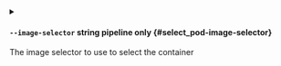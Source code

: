 
<details className="config-field -function" data-expandable="false">
<summary>

#### `--image-selector` <span class="config-field-type">string</span> <span class="config-field-enum"></span> <span class="config-field-default -return"></span> <span class="config-field-required" data-required="false">pipeline only</span>  {#select_pod-image-selector}

The image selector to use to select the container

</summary>



</details>
